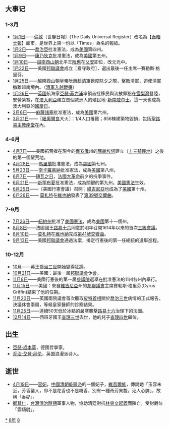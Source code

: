 {{yearTOC|1788|清'''[[乾隆|乾隆]]五十三年'''；林爽文'''[[顺天_(林爽文)|顺天]]二年'''；越南后黎朝'''[[昭统|昭统]]二年'''，西山朝'''[[泰德_(年号)|泰德]]十一年'''，'''[[光中|光中]]元年'''；日本'''[[天明_(日本)|天明]]八年'''}}
== 大事记 ==

===1-3月===
*[[1月1日|1月1日]]——[[倫敦|倫敦]]〔世鑒日報〕(The Daily Universal Register）改名為【[[泰晤士報|泰晤士報]]】面市，是世界上第一份以「Times」為名的報紙。
*[[1月2日|1月2日]]——[[喬治亞|喬治亞]]批准憲法，成為[[美國|美國]]第四州。
*[[1月9日|1月9日]]——[[康乃狄克|康乃狄克]]批准憲法，成為[[美國|美國]]第五州。
*[[1月10日|1月10日]]——[[越南|越南]][[西山朝|西山朝]]北平王[[阮惠|阮惠]]在[[乂安|乂安]]即位，改元光中。
*[[1月22日|1月22日]]——美國[[大陸會議|邦聯議會]]成立〖看守政府〗，選出最後一任主席--賽勒斯·格里芬。
*[[1月25日|1月25日]]——越南西山朝皇帝阮惠趁[[清|清]]軍歡度[[除夕|除夕]]之際，擊敗清軍，迫使清軍撤離越南境內。（[[清軍入越戰爭|清軍入越戰爭]]）
*[[1月26日|1月26日]]——[[英國|英國]]航海家[[亞瑟·菲力浦|亞瑟·菲力浦]]率領首批移民與流放罪犯在[[雪梨灣|雪梨灣]]登陸，安營紮寨，在[[澳大利亞|澳大利亞]]建立首個歐洲人的殖民地-[[新南威尔士|新南威尔士]]。這一天也成為澳大利亞的[[國慶日|國慶日]]。
*[[2月6日|2月6日]]——[[麻薩諸塞|麻薩諸塞]]批准憲法，成為[[美國|美國]]第六州。
*[[3月21日|3月21日]]——〖[[紐奧爾良|紐奧爾良]]大火〗：1/4人口罹難；856棟建築物毀損，包括[[聖路易主教座堂_(紐奧良)|聖路易主教座堂]]在內。

===4-6月===
*[[4月7日|4月7日]]——美國拓荒者在現今的[[俄亥俄|俄亥俄]]州的[[瑪麗埃塔_(俄亥俄州)|瑪麗埃塔]]建立〔[[十三殖民地|十三殖民地]]〕之後的第一個墾荒地。
*[[4月28日|4月28日]]——[[馬里蘭|馬里蘭]]批准憲法，成為[[美國|美國]]第七州。
*[[5月23日|5月23日]]——[[南卡罗来纳州|南卡羅萊納]]批准憲法，成為[[美國|美國]]第八州。
*[[6月7日|6月7日]]——[[磚瓦之日|磚瓦之日]]，[[法國大革命|法國大革命]]前夕的抗爭事件。
*[[6月21日|6月21日]]——[[新罕布夏|新罕布夏]]批准憲法，成為關鍵的第九州。[[美國憲法|美國憲法]]生效。
*[[6月25日|6月25日]]——〔美國行憲會議〕召開；[[維吉尼亞|維吉尼亞]]也成為了[[美國|美國]]第十州。
*[[6月26日|6月26日]]—— [[莫扎特|莫扎特]]在[[維也納|維也納]]發表了[[第39號交響曲_(莫扎特)|第39號交響曲]]。

===7-9月===
*[[7月26日|7月26日]]——[[紐約州|紐約州]]批准了[[美國憲法|美國憲法]]，成為[[美國|美國]]第十一個州。
*[[8月8日|8月8日]]——法國國王[[路易十六|路易十六]]同意於明年召開1614年以來的首次[[三級會議|三級會議]]。
*[[8月10日|8月10日]]——[[莫札特|莫札特]]在[[維也納|維也納]]完成[[第41號交響曲_(莫札特)|第41號交響曲]]。
*[[9月13日|9月13日]]——美國[[大陸會議|邦聯議會]]通過法案，排定行憲後的第一任總統的選舉進程。

===10-12月===
*[[10月|10月]]——英王[[喬治三世|喬治三世]]開始變得狂躁。
*[[10月21日|10月21日]]——美國：最後一屆[[大陸會議|邦聯議會]]休會。
*[[11月8日|11月8日]]——美國行憲後的第一屆[[參議院|參議院]]選舉在批准憲法的11州各州內舉行。
*[[11月15日|11月15日]]——美國：來自[[維吉尼亞|維吉尼亞]]州的[[大陸會議|邦聯議會]]主席賽勒斯·格里芬(Cyrus Griffin)結束了他的任期。
*[[11月20日|11月20日]]——英國兩院議會首次聽取[[小威廉·皮特|皮特首相]]關於[[喬治三世|喬治三世]]病情的正式報告，決議休會兩周，等候皇家醫師的診察結果。
*[[11月25日|11月25日]]——連續50天低於冰點的嚴寒襲擊[[路易十六|路易十六]]治理下的法國。
*[[12月14日|12月14日]]——西班牙國王[[卡洛斯三世_(西班牙)|查理三世]]去世，他的兒子[[卡洛斯四世|查理四世]]繼位。

== 出生 ==
* [[亚瑟·叔本华|亞瑟·叔本華]]，德國哲學家。
* [[乔治·戈登·拜伦|乔治·戈登·拜伦]]，英国浪漫派诗人。

== 逝世 ==
{{Wikisource year mention}}
* [[4月19日|4月19日]]——[[容妃_(乾隆帝)|容妃]]，[[中国|中國]][[清朝|清朝]][[乾隆帝|乾隆帝]]的一個妃子，[[维吾尔族|維吾爾族]]，傳說她「玉容未近，芳香襲人，即不是花香也不是粉香，別有一種奇芳異馥，沁人心脾」，故稱「[[香妃|香妃]]」。
* [[鄭其仁|鄭其仁]]，[[台灣清治時期|台灣清治時期]]軍事人物，協助清廷對抗[[林爽文事件|林爽文起義]]而陣亡，受封爵位「雲騎尉」。

[[Category:1788年|*]]
[[Category:1780年代|8年]]
[[Category:18世纪各年|8]]